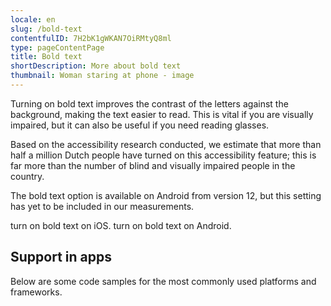 ```yaml
---
locale: en
slug: /bold-text
contentfulID: 7H2bK1gWKAN7OiRMtyQ8ml
type: pageContentPage
title: Bold text
shortDescription: More about bold text
thumbnail: Woman staring at phone - image
---
```


Turning on bold text improves the contrast of the letters against the background, making the text easier to read. This is vital if you are visually impaired, but it can also be useful if you need reading glasses.

Based on the accessibility research conducted, we estimate that more than half a million Dutch people have turned on this accessibility feature; this is far more than the number of blind and visually impaired people in the country.

The bold text option is available on Android from version 12, but this setting has yet to be included in our measurements.

<TwoColumnBlock>
  <LeftColumn>
    <ColumnRow>
      <PercentageBlock
        metrics={[
          { title: 'Bold text', key: 'ios-accessibility_is_bold_text_enabled-true', isPercentage: true }
        ]}
        linkLabel="More about bold text"
        linkUrl="/en/stats/bold-text">
        turn on bold text on iOS.
      </PercentageBlock>
    </ColumnRow>
  </LeftColumn>
  <RightColumn>
    <ColumnRow>
      <PercentageBlock
        metrics={[
          { title: 'Bold text', key: 'android-preference_font_weight_adjustment-300', isPercentage: true }
        ]}
        linkLabel="More about bold text"
        linkUrl="/en/stats/bold-text">
        turn on bold text on Android.
      </PercentageBlock>
    </ColumnRow>
  </RightColumn>
</TwoColumnBlock>

## Support in apps

Below are some code samples for the most commonly used platforms and frameworks.

<CodeSample id="text-bold" locale="en"/>